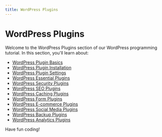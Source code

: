 ```yaml
---
title: WordPress Plugins
---
```


# WordPress Plugins

Welcome to the WordPress Plugins section of our WordPress programming tutorial. In this section, you'll learn about:

- [WordPress Plugin Basics](./0-wordpress-plugin-basics.mdx)
- [WordPress Plugin Installation](./1-wordpress-plugin-installation.mdx)
- [WordPress Plugin Settings](./2-wordpress-plugin-settings.mdx)
- [WordPress Essential Plugins](./3-wordpress-essential-plugins.mdx)
- [WordPress Security Plugins](./4-wordpress-security-plugins.mdx)
- [WordPress SEO Plugins](./5-wordpress-seo-plugins.mdx)
- [WordPress Caching Plugins](./6-wordpress-caching-plugins.mdx)
- [WordPress Form Plugins](./7-wordpress-form-plugins.mdx)
- [WordPress E-commerce Plugins](./8-wordpress-e-commerce-plugins.mdx)
- [WordPress Social Media Plugins](./9-wordpress-social-media-plugins.mdx)
- [WordPress Backup Plugins](./10-wordpress-backup-plugins.mdx)
- [WordPress Analytics Plugins](./11-wordpress-analytics-plugins.mdx)

Have fun coding!